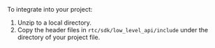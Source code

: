 <PlatformWrapper platform="windows">
To integrate <Vpd k="SDK" /> into your project:

1. Unzip [<Vg k="VSDK" />](../../reference/downloads) to a local directory.
2. Copy the header files in `rtc/sdk/low_level_api/include` under the directory of your project file.

</PlatformWrapper>
